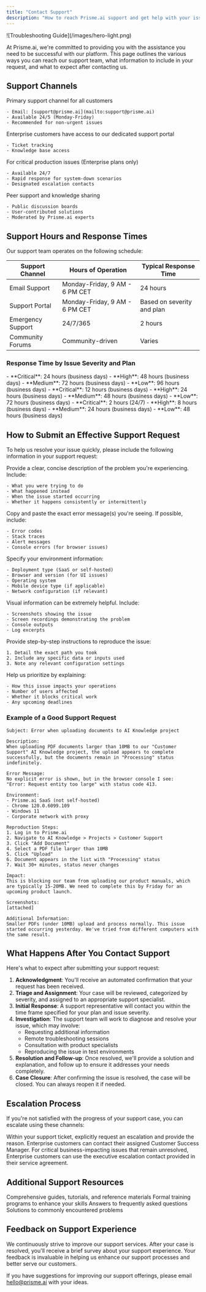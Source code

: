 ```yaml
---
title: "Contact Support"
description: "How to reach Prisme.ai support and get help with your issues"
---
```


<Frame>
  ![Troubleshooting Guide](/images/hero-light.png)
</Frame>

At Prisme.ai, we're committed to providing you with the assistance you need to be successful with our platform. This page outlines the various ways you can reach our support team, what information to include in your request, and what to expect after contacting us.

## Support Channels

<CardGroup cols="2">
  <Card title="Email Support" icon="envelope">
    Primary support channel for all customers

    - Email: [support@prisme.ai](mailto:support@prisme.ai)
    - Available 24/5 (Monday-Friday)
    - Recommended for non-urgent issues
  </Card>
  <Card title="Support Portal" icon="user-headset">
    Enterprise customers have access to our dedicated support portal

    - Ticket tracking
    - Knowledge base access
  </Card>
  <Card title="Emergency Support" icon="phone">
    For critical production issues (Enterprise plans only)

    - Available 24/7
    - Rapid response for system-down scenarios
    - Designated escalation contacts
  </Card>
  <Card title="Community Forums" icon="users">
    Peer support and knowledge sharing

    - Public discussion boards
    - User-contributed solutions
    - Moderated by Prisme.ai experts
  </Card>
</CardGroup>

## Support Hours and Response Times

Our support team operates on the following schedule:

| Support Channel   | Hours of Operation             | Typical Response Time      |
| ----------------- | ------------------------------ | -------------------------- |
| Email Support     | Monday-Friday, 9 AM - 6 PM CET | 24 hours                   |
| Support Portal    | Monday-Friday, 9 AM - 6 PM CET | Based on severity and plan |
| Emergency Support | 24/7/365                       | 2 hours                    |
| Community Forums  | Community-driven               | Varies                     |

### Response Time by Issue Severity and Plan

<Tabs>
  <Tab title="Standard Plan">
    - **Critical**: 24 hours (business days)
    - **High**: 48 hours (business days)
    - **Medium**: 72 hours (business days)
    - **Low**: 96 hours (business days)
  </Tab>
  <Tab title="Professional Plan">
    - **Critical**: 12 hours (business days)
    - **High**: 24 hours (business days)
    - **Medium**: 48 hours (business days)
    - **Low**: 72 hours (business days)
  </Tab>
  <Tab title="Enterprise Plan">
    - **Critical**: 2 hours (24/7)
    - **High**: 8 hours (business days)
    - **Medium**: 24 hours (business days)
    - **Low**: 48 hours (business days)
  </Tab>
</Tabs>

## How to Submit an Effective Support Request

To help us resolve your issue quickly, please include the following information in your support request:

<Steps>
  <Step title="Describe the Issue">
    Provide a clear, concise description of the problem you're experiencing. Include:

    - What you were trying to do
    - What happened instead
    - When the issue started occurring
    - Whether it happens consistently or intermittently
  </Step>
  <Step title="Include Error Messages">
    Copy and paste the exact error message(s) you're seeing. If possible, include:

    - Error codes
    - Stack traces
    - Alert messages
    - Console errors (for browser issues)
  </Step>
  <Step title="Provide Environment Details">
    Specify your environment information:

    - Deployment type (SaaS or self-hosted)
    - Browser and version (for UI issues)
    - Operating system
    - Mobile device type (if applicable)
    - Network configuration (if relevant)
  </Step>
  <Step title="Add Screenshots or Videos">
    Visual information can be extremely helpful. Include:

    - Screenshots showing the issue
    - Screen recordings demonstrating the problem
    - Console outputs
    - Log excerpts
  </Step>
  <Step title="List Reproduction Steps">
    Provide step-by-step instructions to reproduce the issue:

    1. Detail the exact path you took
    2. Include any specific data or inputs used
    3. Note any relevant configuration settings
  </Step>
  <Step title="Specify Impact and Urgency">
    Help us prioritize by explaining:

    - How this issue impacts your operations
    - Number of users affected
    - Whether it blocks critical work
    - Any upcoming deadlines
  </Step>
</Steps>

### Example of a Good Support Request

```
Subject: Error when uploading documents to AI Knowledge project

Description:
When uploading PDF documents larger than 10MB to our "Customer Support" AI Knowledge project, the upload appears to complete successfully, but the documents remain in "Processing" status indefinitely.

Error Message:
No explicit error is shown, but in the browser console I see:
"Error: Request entity too large" with status code 413.

Environment:
- Prisme.ai SaaS (not self-hosted)
- Chrome 120.0.6099.109
- Windows 11
- Corporate network with proxy

Reproduction Steps:
1. Log in to Prisme.ai
2. Navigate to AI Knowledge > Projects > Customer Support
3. Click "Add Document"
4. Select a PDF file larger than 10MB
5. Click "Upload"
6. Document appears in the list with "Processing" status
7. Wait 30+ minutes, status never changes

Impact:
This is blocking our team from uploading our product manuals, which are typically 15-20MB. We need to complete this by Friday for an upcoming product launch.

Screenshots:
[attached]

Additional Information:
Smaller PDFs (under 10MB) upload and process normally. This issue started occurring yesterday. We've tried from different computers with the same result.
```

## What Happens After You Contact Support

Here's what to expect after submitting your support request:

1. **Acknowledgment**: You'll receive an automated confirmation that your request has been received.
2. **Triage and Assignment**: Your case will be reviewed, categorized by severity, and assigned to an appropriate support specialist.
3. **Initial Response**: A support representative will contact you within the time frame specified for your plan and issue severity.
4. **Investigation**: The support team will work to diagnose and resolve your issue, which may involve:
   - Requesting additional information
   - Remote troubleshooting sessions
   - Consultation with product specialists
   - Reproducing the issue in test environments
5. **Resolution and Follow-up**: Once resolved, we'll provide a solution and explanation, and follow up to ensure it addresses your needs completely.
6. **Case Closure**: After confirming the issue is resolved, the case will be closed. You can always reopen it if needed.

## Escalation Process

If you're not satisfied with the progress of your support case, you can escalate using these channels:

<Steps>
  <Step title="Request Case Escalation">
    Within your support ticket, explicitly request an escalation and provide the reason.
  </Step>
  <Step title="Contact Support Management">
    Enterprise customers can contact their assigned Customer Success Manager.
  </Step>
  <Step title="Executive Escalation">
    For critical business-impacting issues that remain unresolved, Enterprise customers can use the executive escalation contact provided in their service agreement.
  </Step>
</Steps>

## Additional Support Resources

<CardGroup cols="2">
  <Card title="Documentation" icon="book" href="https://docs.prisme.ai">
    Comprehensive guides, tutorials, and reference materials
  </Card>
  <Card title="Training" icon="graduation-cap" href="/resources/support/training">
    Formal training programs to enhance your skills
  </Card>
  <Card title="FAQ" icon="circle-question" href="/resources/support/faq">
    Answers to frequently asked questions
  </Card>
  <Card title="Common Issues" icon="bug" href="/resources/support/common-issues">
    Solutions to commonly encountered problems
  </Card>
</CardGroup>

## Feedback on Support Experience

We continuously strive to improve our support services. After your case is resolved, you'll receive a brief survey about your support experience. Your feedback is invaluable in helping us enhance our support processes and better serve our customers.

If you have suggestions for improving our support offerings, please email [hello@prisme.ai](mailto:hello@prisme.ai) with your ideas.